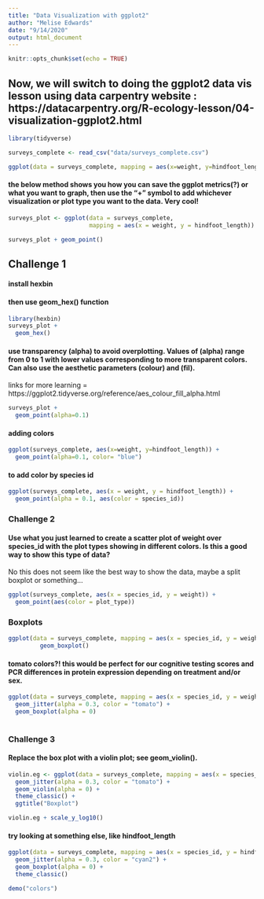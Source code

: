 ```yaml
---
title: "Data Visualization with ggplot2"
author: "Melise Edwards"
date: "9/14/2020"
output: html_document
---
```


```r
knitr::opts_chunk$set(echo = TRUE)
```

## Now, we will switch to doing the ggplot2 data vis lesson using data carpentry website : https://datacarpentry.org/R-ecology-lesson/04-visualization-ggplot2.html


```r
library(tidyverse)
```

```r
surveys_complete <- read_csv("data/surveys_complete.csv")
```

```r
ggplot(data = surveys_complete, mapping = aes(x=weight, y=hindfoot_length)) + geom_point()
```



#### the below method shows you how you can save the ggplot metrics(?) or what you want to graph, then use the "+" symbol to add whichever visualization or plot type you want to the data. Very cool! 
```r
surveys_plot <- ggplot(data = surveys_complete, 
                       mapping = aes(x = weight, y = hindfoot_length))

surveys_plot + geom_point()
```


## Challenge 1
#### install hexbin
#### then use geom_hex() function

```r
library(hexbin)
surveys_plot + 
  geom_hex()
```


#### use transparency (alpha) to avoid overplotting. Values of (alpha) range from 0 to 1 with lower values corresponding to more transparent colors. Can also use the aesthetic parameters (colour) and (fil).

links for more learning = https://ggplot2.tidyverse.org/reference/aes_colour_fill_alpha.html

```r
surveys_plot +
  geom_point(alpha=0.1)
```




#### adding colors 

```r
ggplot(surveys_complete, aes(x=weight, y=hindfoot_length)) +
  geom_point(alpha=0.1, color= "blue")
```


#### to add color by species id
```r
ggplot(surveys_complete, aes(x = weight, y = hindfoot_length)) + 
  geom_point(alpha = 0.1, aes(color = species_id))
```


### Challenge 2
#### Use what you just learned to create a scatter plot of weight over species_id with the plot types showing in different colors. Is this a good way to show this type of data?

No this does not seem like the best way to show the data, maybe a split boxplot or something...

```r
ggplot(surveys_complete, aes(x = species_id, y = weight)) + 
  geom_point(aes(color = plot_type))
```



### Boxplots 

```r
ggplot(data = surveys_complete, mapping = aes(x = species_id, y = weight)) + 
         geom_boxplot()
```


#### tomato colors?! this would be perfect for our cognitive testing scores and PCR differences in protein expression depending on treatment and/or sex. 

```r
ggplot(data = surveys_complete, mapping = aes(x = species_id, y = weight)) + 
  geom_jitter(alpha = 0.3, color = "tomato") +
  geom_boxplot(alpha = 0)
 
```


### Challenge 3 
#### Replace the box plot with a violin plot; see geom_violin().

```r
violin.eg <- ggplot(data = surveys_complete, mapping = aes(x = species_id, y = weight)) + 
  geom_jitter(alpha = 0.3, color = "tomato") +
  geom_violin(alpha = 0) +
  theme_classic() + 
  ggtitle("Boxplot")

violin.eg + scale_y_log10()
```



#### try looking at something else, like hindfoot_length

```r
ggplot(data = surveys_complete, mapping = aes(x = species_id, y = hindfoot_length)) + 
  geom_jitter(alpha = 0.3, color = "cyan2") +
  geom_boxplot(alpha = 0) + 
  theme_classic()

demo("colors")
```




